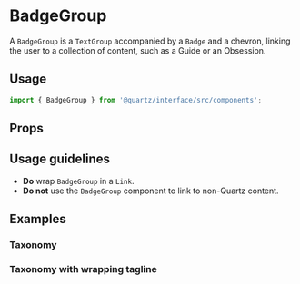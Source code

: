 
# BadgeGroup

A `BadgeGroup` is a `TextGroup` accompanied by a `Badge` and a chevron, linking
the user to a collection of content, such as a Guide or an Obsession.

## Usage

```js
import { BadgeGroup } from '@quartz/interface/src/components';
```

## Props

<Props of={BadgeGroup} />

## Usage guidelines

- **Do** wrap `BadgeGroup` in a `Link`.
- **Do not** use the `BadgeGroup` component to link to non-Quartz content.

## Examples

### Taxonomy

<Preview>
  <Story id="badgegroup--taxonomy" />
</Preview>

### Taxonomy with wrapping tagline

<Preview>
  <Story id="badgegroup--taxonomy-wrapping-tagline" />
</Preview>


